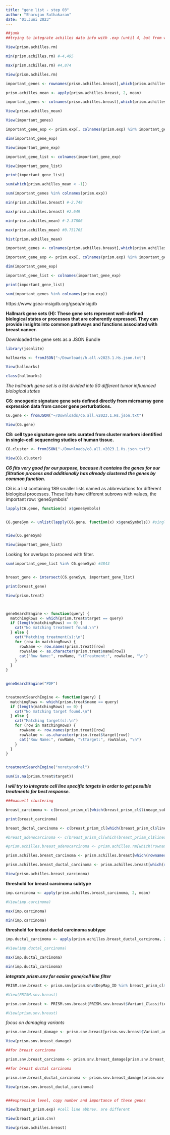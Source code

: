 ```yaml
---
title: "gene list - step 03"
author: "Sharujan Suthakaran"
date: "01.Juni 2023"
---
```


```r
##junk
##trying to integrate achilles data info with .exp (until 4, but from where?)

View(prism.achilles.rm)

min(prism.achilles.rm) #-4,495

max(prism.achilles.rm) #4,874

View(prism.achilles.rm)

important_genes <- rownames(prism.achilles.breast[,which(prism.achilles. <= 0)]) # does not work

prism.achilles_mean <- apply(prism.achilles.breast, 2, mean)

important_genes <- colnames(prism.achilles.breast[,which(prism.achilles_mean >= 2)])

View(prism.achilles_mean)

View(important_genes)

important_gene_exp <- prism.exp[, colnames(prism.exp) %in% important_genes]

dim(important_gene_exp)

View(important_gene_exp)

important_gene_list <- colnames(important_gene_exp)

View(important_gene_list)

print(important_gene_list)

sum(which(prism.achilles_mean < -1))

sum(important_genes %in% colnames(prism.exp))


```



```r
min(prism.achilles.breast) #-2.749

max(prism.achilles.breast) #2.649

min(prism.achilles_mean) #-2.37806

max(prism.achilles_mean) #0.751765

hist(prism.achilles_mean)

important_genes <- colnames(prism.achilles.breast[,which(prism.achilles_mean >= 0)])

important_gene_exp <- prism.exp[, colnames(prism.exp) %in% important_genes]

dim(important_gene_exp)

important_gene_list <- colnames(important_gene_exp)

print(important_gene_list)

sum(important_genes %in% colnames(prism.exp))
```

https://www.gsea-msigdb.org/gsea/msigdb

**Hallmark gene sets (H): These gene sets represent well-defined biological states or processes that are coherently expressed. They can provide insights into common pathways and functions associated with breast cancer.**

Downloaded the gene sets as a JSON Bundle

```r

library(jsonlite)

hallmarks <- fromJSON("~/Downloads/h.all.v2023.1.Hs.json.txt")

View(hallmarks)

class(hallmarks)

```

*The hallmark gene set is a list divided into 50 different tumor influenced biological states*

**C6: oncogenic signature gene sets defined directly from microarray gene expression data from cancer gene perturbations.**

```r

C6.gene <- fromJSON("~/Downloads/c6.all.v2023.1.Hs.json.txt")

View(C6.gene)

```

**C8: cell type signature gene sets curated from cluster markers identified in single-cell sequencing studies of human tissue.**

```r

C8.cluster <- fromJSON("~/Downloads/c8.all.v2023.1.Hs.json.txt")

View(C8.cluster)

```

***C6 fits very good for our purpose, because it contains the genes for our filtration process and additionally has already clustered the genes by common function.***

C6 is a list containing 189 smaller lists named as abbreviations for different biological processes. These lists have different subrows with values, the important row: 'geneSymbols'

```r
lapply(C6.gene, function(x) x$geneSymbols)


C6.geneSym <- unlist(lapply(C6.gene, function(x) x$geneSymbols)) #single vector


View(C6.geneSym)

View(important_gene_list)

```

Looking for overlaps to proceed with filter.
```r

sum(important_gene_list %in% C6.geneSym) #3843


breast_gene <- intersect(C6.geneSym, important_gene_list)

print(breast_gene)


```

```r

View(prism.treat)



geneSearchEngine <- function(query) {
  matchingRows <- which(prism.treat$target == query)
  if (length(matchingRows) == 0) {
    cat("No matching treatment found.\n")
  } else {
    cat("Matching treatment(s):\n")
    for (row in matchingRows) {
      rowName <- row.names(prism.treat)[row]
      rowValue <- as.character(prism.treat$name[row])
      cat("Row Name:", rowName, "\tTreatment:", rowValue, "\n")
    }
  }
}


geneSearchEngine("PDF")



```


```r

treatmentSearchEngine <- function(query) {
  matchingRows <- which(prism.treat$name == query)
  if (length(matchingRows) == 0) {
    cat("No matching target found.\n")
  } else {
    cat("Matching target(s):\n")
    for (row in matchingRows) {
      rowName <- row.names(prism.treat)[row]
      rowValue <- as.character(prism.treat$target[row])
      cat("Row Name:", rowName, "\tTarget:", rowValue, "\n")
    }
  }
}


treatmentSearchEngine("noretynodrel")

sum(is.na(prism.treat$target))

```

***I will try to integrate cell line specific targets in order to get possible treatments for best response.***

```r
###manuell clustering

breast_carcinoma <- c(breast_prism_cl[which(breast_prism_cl$lineage_subtype == "breast_carcinoma"),])$DepMap_ID

print(breast_carcinoma)

breast_ductal_carcinoma <- c(breast_prism_cl[which(breast_prism_cl$lineage_subtype == "breast_ductal_carcinoma"),])$DepMap_ID

#breast_adenocarcinoma <- c(breast_prism_cl[which(breast_prism_cl$lineage_subtype == "breast_adenocarcinoma"),])$DepMap_ID
```

```r
#prism.achilles.breast_adenocarcinoma <- prism.achilles.rm[which(rownames(prism.achilles.breast)%in%breast_adenocarcinoma),]

prism.achilles.breast_carcinoma <- prism.achilles.breast[which(rownames(prism.achilles.breast)%in%breast_carcinoma),]

prism.achilles.breast_ductal_carcinoma <- prism.achilles.breast[which(rownames(prism.achilles.breast)%in%breast_ductal_carcinoma),]

View(prism.achilles.breast_carcinoma)
```

**threshold for breast carcinoma subtype**
```r

imp.carcinoma <- apply(prism.achilles.breast_carcinoma, 2, mean)

#View(imp.carcinoma)

max(imp.carcinoma)

min(imp.carcinoma)

```

**threshold for breast ductal carcinoma subtype**
```r

imp.ductal_carcinoma <- apply(prism.achilles.breast_ductal_carcinoma, 2, mean)

#View(imp.ductal_carcinoma)

max(imp.ductal_carcinoma)

min(imp.ductal_carcinoma)

```

***integrate prism.snv for easier gene/cell line filter***
```r

PRISM.snv.breast <- prism.snv[prism.snv$DepMap_ID %in% breast_prism_cl$DepMap_ID,]

#View(PRISM.snv.breast)

prism.snv.breast <- PRISM.snv.breast[PRISM.snv.breast$Variant_Classification != "Silent",]

#View(prism.snv.breast)
```

*focus on damaging variants*
```r

prism.snv.breast_damage <- prism.snv.breast[prism.snv.breast$Variant_annotation == "damaging",]

View(prism.snv.breast_damage)

##for breast carcinoma

prism.snv.breast_carcinoma <- prism.snv.breast_damage[prism.snv.breast_damage$DepMap_ID %in% breast_carcinoma,]

##for breast ductal carcinoma

prism.snv.breast_ductal_carcinoma <- prism.snv.breast_damage[prism.snv.breast_damage$DepMap_ID %in% breast_ductal_carcinoma,]

View(prism.snv.breast_ductal_carcinoma)


###expression level, copy number and importance of these genes

View(breast_prism.exp) #cell line abbrev. are different

View(breast_prism.cnv)

View(prism.achilles.breast)
```